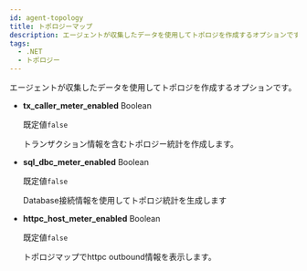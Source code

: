 ```yaml
---
id: agent-topology
title: トポロジーマップ
description: エージェントが収集したデータを使用してトポロジを作成するオプションです。
tags:
  - .NET
  - トポロジー
---
```


エージェントが収集したデータを使用してトポロジを作成するオプションです。

- **tx_caller_meter_enabled** <span class='type'>Boolean</span>

  既定値`false`

  トランザクション情報を含むトポロジー統計を作成します。

- **sql_dbc_meter_enabled** <span class='type'>Boolean</span>

  既定値`false`

  Database接続情報を使用してトポロジ統計を生成します

- **httpc_host_meter_enabled** <span class='type'>Boolean</span>

  既定値`false`

  トポロジマップでhttpc outbound情報を表示します。
